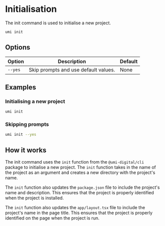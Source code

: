 # Initialisation

The init command is used to initialise a new project.

```bash copy
umi init
```

## Options

| Option | Description | Default |
| --- | --- | --- |
| `--yes` | Skip prompts and use default values. | None |

## Examples

### Initialising a new project

```bash copy
umi init
```

### Skipping prompts

```bash copy
umi init --yes
```

## How it works

The init command uses the `init` function from the `@umi-digital/cli` package to initialise a new project. The `init` function takes in the name of the project as an argument and creates a new directory with the project's name.

The `init` function also updates the `package.json` file to include the project's name and description. This ensures that the project is properly identified when the project is installed.

The `init` function also updates the `app/layout.tsx` file to include the project's name in the page title. This ensures that the project is properly identified on the page when the project is run.
